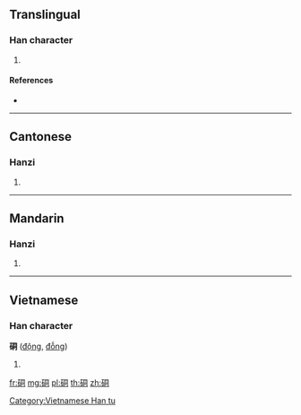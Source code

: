 {{character info/new}}
==Translingual==

===Han character===
{{Han char|rn=112|rad=石|as=06|sn=11|four=17620|canj=MRBMR}}

# {{defn|Han|sort=石06}}

====References====
* {{Han ref|kx=0830.090|dkj=24178|dj=1245.110|hdz=42428.200|uh=7850|ud=30800|bh=D6BB|bd=54971}}

----

==Cantonese==

===Hanzi===
{{yue-hanzi|jyut=|y=dung6}}

# {{defn|lang=yue|sort=石06}}

----

==Mandarin==

===Hanzi===
{{cmn-hanzi|pin=[[tóng]] ([[tong2]])|wg=t'ung<sup>2</sup>}}

# {{defn|lang=cmn|sort=石06}}

----

==Vietnamese==

===Han character===
'''硐''' ([[động]], [[đỗng]])

# {{defn|lang=vi}}

[[Category:Vietnamese Han tu]]

[[fr:硐]]
[[mg:硐]]
[[pl:硐]]
[[th:硐]]
[[zh:硐]]